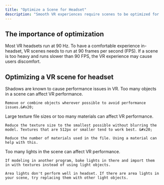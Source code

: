 ```yaml
---
title: "Optimize a Scene for Headset"
description: "Smooth VR experiences require scenes to be optimized for the headset. "
---
```


## The importance of optimization

Most VR headsets run at 90 Hz. To have a comfortable experience in-headset, VR scenes needs to run at 90 frames per second (FPS). If a scene is too heavy and runs slower than 90 FPS, the VR experience may cause users discomfort.

## Optimizing a VR scene for headset

<AccordionGroup>
  <Accordion title="Turn off shadows" defaultOpen={false}>
    Shadows are known to cause performance issues in VR.
  </Accordion>

  <Accordion title="Reduce polygon count for 3D models" defaultOpen={false} />

  <Accordion title="Reduce the number of objects" defaultOpen={false}>
    Too many objects in a scene can affect VR performance.

    Remove or combine objects wherever possible to avoid performance issues.&#x20;
  </Accordion>

  <Accordion title="Reduce the size and number of materials" defaultOpen={false}>
    Large texture file sizes or too many materials can affect VR performance.

    Reduce the texture size to the smallest possible without blurring the model. Textures that are 512px or smaller tend to work best. &#x20;

    Reduce the number of materials used in the file. Using a material can help with this.
  </Accordion>

  <Accordion title="Reduce number of lights" defaultOpen={false}>
    Too many lights in the scene can affect VR performance.

    If modeling in another program, bake lights in there and import them in with textures instead of using light objects.

    Area lights don't perform well in headset. If there are area lights in your scene, try replacing them with other light objects.
  </Accordion>
</AccordionGroup>